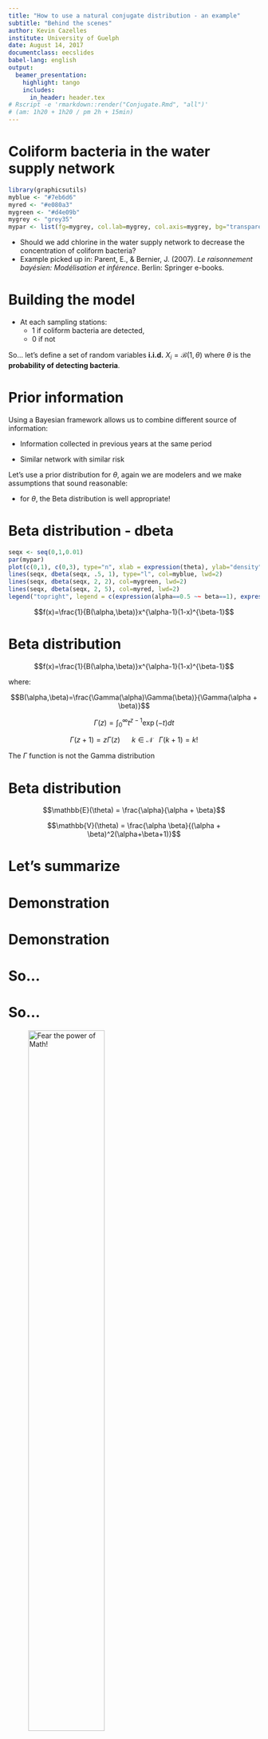 ```yaml
---
title: "How to use a natural conjugate distribution - an example"
subtitle: "Behind the scenes"
author: Kevin Cazelles
institute: University of Guelph
date: August 14, 2017
documentclass: eecslides
babel-lang: english
output:
  beamer_presentation:
    highlight: tango
    includes:
      in_header: header.tex
# Rscript -e 'rmarkdown::render("Conjugate.Rmd", "all")'
# (am: 1h20 + 1h20 / pm 2h + 15min)
---
```




# Coliform bacteria in the water supply network


```r
library(graphicsutils)
myblue <- "#7eb6d6"
myred <- "#e080a3"
mygreen <- "#d4e09b"
mygrey <- "grey35"
mypar <- list(fg=mygrey, col.lab=mygrey, col.axis=mygrey, bg="transparent", las = 1, cex.main=2, cex.axis=1.4, cex.lab=1.4, bty="l")
```


\centering
\begin{tikzpicture}[>=stealth]
    \draw[draw=bssblue,line width=5] (-4,0) -- (4,0) ;
    \draw[draw=bssblue,line width=5] (0,-2) -- (0,2) ;
    \draw[draw=bssblue,line width=5] (-2,-2) -- (-2,0) ;
    \draw[draw=bssblue,line width=5] (3,2) -- (3,0) ;
    \draw[draw=bssred, fill=bssred, line width=1.4] (-3,0) circle (0.12);
    \draw[draw=bssred, fill=bssred, line width=1.4] (-1,0) circle (0.12);
    \draw[draw=bssred, fill=bssred, line width=1.4] (1,0) circle (0.12);
    \draw[draw=bssred, fill=bssred, line width=1.4] (-2,-1) circle (0.12);
    \draw[draw=bssred, fill=bssred, line width=1.4] (3,1) circle (0.12);
    \draw[draw=bssred, fill=bssred, line width=1.4] (0,1) circle (0.12);
    \node at(3,-2) [circle, draw=bssred, fill=bssred, line width=1.4, label=right:sample stations] {};
\end{tikzpicture}

\pause

- Should we add chlorine in the water supply network to decrease the concentration of coliform bacteria?
- Example picked up in: Parent, E., & Bernier, J. (2007). *Le raisonnement bayésien: Modélisation et inférence*. Berlin: Springer e-books.




# Building the model

- At each sampling stations:
    - 1 if coliform bacteria are detected,
    - 0 if not

So... let's define a set of random variables **i.i.d.** $X_i = \mathcal{B}(1,\theta)$
where $\theta$ is the **probability of detecting bacteria**.

<!-- - Detecting Coliforms depends on their concentration, $\psi$ and the sampling ($V=200mL$)
- Their is $V\psi$ bacteria expected in each sample.
- But sometimes, we miss them... -->


\pause

  <!-- \theta&=&\exp(-V\psi) \\ -->

\begin{eqnarray}
  S&=&\sum_{i=1}^nX_i \\
  \mathbb{P}(S=s)&=&\binom{n}{s}\theta^{s}(1-\theta)^{n-s}
\end{eqnarray}



# Prior information

Using a Bayesian framework allows us to combine different source of information:

- Information collected in previous years at the same period

- Similar network with similar risk

\vspace{1cm}


\pause

Let's use a prior distribution for $\theta$, again we are modelers and we
make assumptions that sound reasonable:

- for $\theta$, the Beta distribution is well appropriate!


# Beta distribution - dbeta

```r
seqx <- seq(0,1,0.01)
par(mypar)
plot(c(0,1), c(0,3), type="n", xlab = expression(theta), ylab="density")
lines(seqx, dbeta(seqx, .5, 1), type="l", col=myblue, lwd=2)
lines(seqx, dbeta(seqx, 2, 2), col=mygreen, lwd=2)
lines(seqx, dbeta(seqx, 2, 5), col=myred, lwd=2)
legend("topright", legend = c(expression(alpha==0.5 ~~ beta==1), expression(alpha==2 ~~ beta==2), expression(alpha==2 ~~ beta==5)), col=c(myblue, mygreen, myred), lwd=2, bty="n")
```

$$f(x)=\frac{1}{B(\alpha,\beta)}x^{\alpha-1}(1-x)^{\beta-1}$$



# Beta distribution

$$f(x)=\frac{1}{B(\alpha,\beta)}x^{\alpha-1}(1-x)^{\beta-1}$$

where:

\pause

$$B(\alpha,\beta)=\frac{\Gamma(\alpha)\Gamma(\beta)}{\Gamma(\alpha + \beta)}$$

$$\Gamma(z)=\int_0^{\infty}t^{z-1}\exp(-t)dt$$

$$\Gamma(z+1) = z\Gamma(z)~~~~~~ k \in \mathcal{N}~~~\Gamma(k+1) = k!$$

\alert{NB:} The $\Gamma$ function is not the Gamma distribution



# Beta distribution

$$\mathbb{E}(\theta) = \frac{\alpha}{\alpha + \beta}$$

$$\mathbb{V}(\theta) = \frac{\alpha \beta}{(\alpha + \beta)^2(\alpha+\beta+1)}$$



# Let's summarize

  \begin{eqnarray}
    \left[s|\theta \right] &=& \binom{n}{s}\theta^{s}(1-\theta)^{n-s} \\
    \pause
    \left[ \theta \right] &=& \frac{1}{B(\alpha,\beta)}\theta^{\alpha-1}(1-\theta)^{\beta-1}\mathbbm{1}_{\left[0,1\right]} \\
    \pause
    \left[\theta |s \right]&=& \frac{\left[s|\theta \right]\left[ \theta \right]}{\int_0^1\left[s|\theta \right]\left[ \theta \right]d\theta}
  \end{eqnarray}


# Demonstration

  \begin{eqnarray}
    \left[\theta |s \right] &=& \frac{\binom{n}{s}\theta^{s}(1-\theta)^{n-s}\left[ \theta \right]}{\int_0^1\binom{n}{s}\theta^{s}(1-\theta)^{n-s}\left[ \theta \right]d\theta} \\
    \left[\theta | s \right] &=& \frac{\binom{n}{s}\theta^{s}(1-\theta)^{n-s}\left[ \theta \right]}{\binom{n}{s}\int_0^1\theta^{s}(1-\theta)^{n-s}\left[ \theta \right]d\theta} \\
    \left[\theta |s \right]&=& \frac{\theta^{s}(1-\theta)^{n-s}\left[ \theta \right]}{\int_0^1\theta^{s}(1-\theta)^{n-s}\left[ \theta \right]d\theta} \\
    \left[\theta |s \right]&=& \frac{\theta^{s}(1-\theta)^{n-s}\frac{1}{B(\alpha,\beta)}\theta^{\alpha-1}(1-\theta)^{\beta-1}\mathbbm{1}_{\left[0,1\right]} }{\int_0^1\theta^{s}(1-\theta)^{n-s}\frac{1}{B(\alpha,\beta)}\theta^{\alpha-1}(1-\theta)^{\beta-1}\mathbbm{1}_{\left[0,1\right]} d\theta}
  \end{eqnarray}


# Demonstration

  \begin{eqnarray}
\left[\theta | s \right]&=& \frac{\frac{1}{B(\alpha,\beta)}\theta^{s}(1-\theta)^{n-s}\theta^{\alpha-1}(1-\theta)^{\beta-1}\mathbbm{1}_{\left[0,1\right]} }{\frac{1}{B(\alpha,\beta)}\int_0^1\theta^{s}(1-\theta)^{n-s}\theta^{\alpha-1}(1-\theta)^{\beta-1}\mathbbm{1}_{\left[0,1\right]} d\theta} \\
\left[\theta |s \right]&=& \frac{\theta^{s}(1-\theta)^{n-s}\theta^{\alpha-1}(1-\theta)^{\beta-1}\mathbbm{1}_{\left[0,1\right]} }{\int_0^1\theta^{s}(1-\theta)^{n-s}\theta^{\alpha-1}(1-\theta)^{\beta-1}\mathbbm{1}_{\left[0,1\right]} d\theta} \\
\left[\theta |s \right]&=& \frac{\theta^{s+\alpha-1}(1-\theta)^{n-s+\beta-1}\mathbbm{1}_{\left[0,1\right]} }{\int_0^1\theta^{s+\alpha-1}(1-\theta)^{n-s+\beta-1}\mathbbm{1}_{\left[0,1\right]}d\theta}
  \end{eqnarray}



# So...

  \begin{eqnarray}
  \left[\theta | s \right] &=& \frac{\theta^{\alpha+s-1}(1-\theta)^{n-s+\beta-1}\mathbbm{1}_{\left[0,1\right]} }{B(n+\alpha-s, s+\beta)}\\
  \left[\theta | s \right]&\sim&\mathcal{B}eta(\alpha+s,n-s+\beta)
  \end{eqnarray}



# So...

![Fear the power of Math!](Image/mamael.png){width=60%}


See: https://en.wikipedia.org/wiki/Conjugate_prior


# Example

```r
# simulated data
mydata1 <- rbinom(20, 1, .6)
mydata2 <- rbinom(200, 1, .6)
##
mydata3 <- rbinom(20, 1, .1)
mydata4 <- rbinom(400, 1, .1)
## priors
alpha <- 2
beta <- 2
##
alpha2 <- 28
beta2 <- 4
##
```


# Prior 1

```r
seqx <- seq(0,1,0.005)
par(mypar)
plot(c(0,1), c(0,2), type="n", xlab = expression(theta), ylab="density")
lines(seqx, dbeta(seqx, beta, alpha), type="l", col=myblue, lwd=2)
```


# Data 1

```r
seqx <- seq(0,1,0.005)
##
par(mypar)
plot(c(0,1), c(0,12), type="n", xlab = expression(theta), ylab="density")
lines(seqx, dbeta(seqx, alpha, beta), type="l", col=myblue, lwd=2)
lines(seqx, dbeta(seqx, sum(mydata1) + alpha, length(mydata1) + beta - sum(mydata1)), type="l", col=mygreen, lwd=2)
lines(seqx, dbeta(seqx, sum(mydata2) + alpha, length(mydata2) + beta - sum(mydata2)), type="l", col=myred, lwd=2)
##
abline(v=c(mean(mydata1), mean(mydata2)), col=c(mygreen, myred), lty=2)
legend("topleft", legend = c("prior", "posterior 1", "posterior 2"), col=c(myblue, mygreen, myred), lwd=3, bty="n")
```

# Prior 2

```r
seqx <- seq(0,1,0.005)
par(mypar)
plot(c(0,1), c(0,8), type="n", xlab = expression(theta), ylab="density")
lines(seqx, dbeta(seqx, alpha2, beta2), type="l", col=myblue, lwd=2)
```



# Data 3-4 - prior 2

```r
seqx <- seq(0,1,0.005)
##
par(mypar)
plot(c(0,1), c(0,20), type="n", xlab = expression(theta), ylab="density")
lines(seqx, dbeta(seqx, alpha2, beta2), col=myblue, lwd=2)
lines(seqx, dbeta(seqx, sum(mydata3) + alpha2, length(mydata3) + beta2 - sum(mydata3)), type="l", col=mygreen, lwd=2)
lines(seqx, dbeta(seqx, sum(mydata4) + alpha2, length(mydata4) + beta2 - sum(mydata4)), type="l", col=myred, lwd=2)
# ##
abline(v=c(mean(mydata3), mean(mydata4)), col=c(mygreen, myred), lty=2)
legend("topright", legend = c("prior 2", "posterior 3", "posterior 4"), col=c(myblue, mygreen, myred), lwd=3, bty="n")
```
